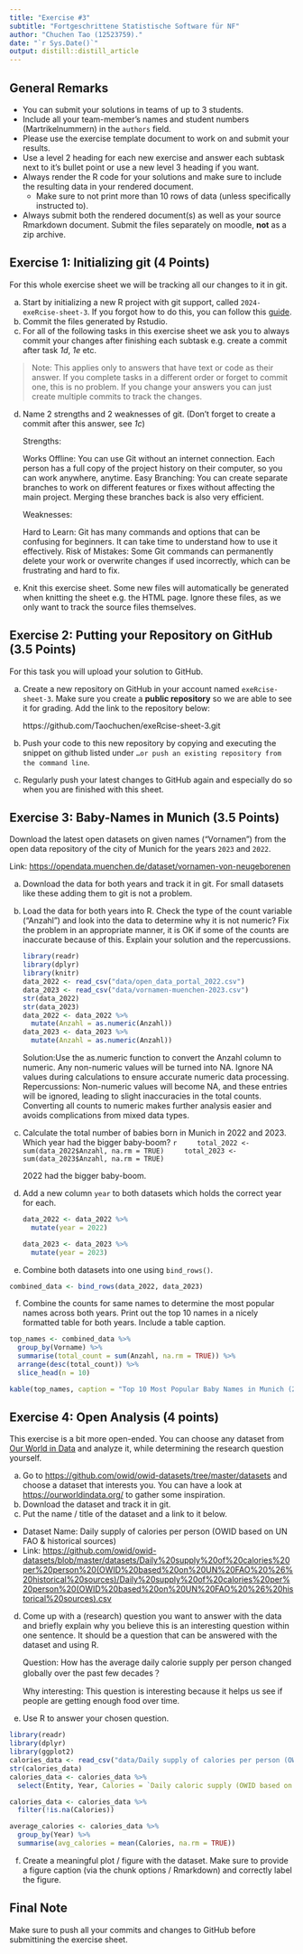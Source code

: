 ```yaml
---
title: "Exercise #3"
subtitle: "Fortgeschrittene Statistische Software für NF"
author: "Chuchen Tao (12523759)."
date: "`r Sys.Date()`"
output: distill::distill_article
---
```


## General Remarks

-   You can submit your solutions in teams of up to 3 students.
-   Include all your team-member's names and student numbers
    (Martrikelnummern) in the `authors` field.
-   Please use the exercise template document to work on and submit your
    results.
-   Use a level 2 heading for each new exercise and answer each subtask
    next to it's bullet point or use a new level 3 heading if you want.
-   Always render the R code for your solutions and make sure to include
    the resulting data in your rendered document.
    -   Make sure to not print more than 10 rows of data (unless
        specifically instructed to).
-   Always submit both the rendered document(s) as well as your source
    Rmarkdown document. Submit the files separately on moodle, **not**
    as a zip archive.

## Exercise 1: Initializing git (4 Points)

For this whole exercise sheet we will be tracking all our changes to it
in git.

a)  Start by initializing a new R project with git support, called
    `2024-exeRcise-sheet-3`. If you forgot how to do this, you can
    follow this
    [guide](https://malikaihle.github.io/Introduction-RStudio-Git-GitHub/rstudio_project.html).
b)  Commit the files generated by Rstudio.
c)  For all of the following tasks in this exercise sheet we ask you to
    always commit your changes after finishing each subtask e.g. create
    a commit after task *1d*, *1e* etc.

> Note: This applies only to answers that have text or code as their
> answer. If you complete tasks in a different order or forget to commit
> one, this is no problem. If you change your answers you can just
> create multiple commits to track the changes.

d)  Name 2 strengths and 2 weaknesses of git. (Don't forget to create a
    commit after this answer, see *1c*)
    
    Strengths:

    Works Offline: You can use Git without an internet connection. Each person 
                   has a full copy of the project history on their computer, so 
                   you can work anywhere, anytime.
    Easy Branching: You can create separate branches to work on different 
                   features or fixes without affecting the main project. Merging
                   these branches back is also very efficient.
    
    Weaknesses:

    Hard to Learn: Git has many commands and options that can be confusing for 
                   beginners. It can take time to understand how to use it 
                   effectively.
    Risk of Mistakes: Some Git commands can permanently delete your work or 
                      overwrite changes if used incorrectly, which can be 
                      frustrating and hard to fix.
e)  Knit this exercise sheet. Some new files will automatically be
    generated when knitting the sheet e.g. the HTML page. Ignore these
    files, as we only want to track the source files themselves.

## Exercise 2: Putting your Repository on GitHub (3.5 Points)

For this task you will upload your solution to GitHub.

a)  Create a new repository on GitHub in your account named
    `exeRcise-sheet-3`. Make sure you create a **public repository** so
    we are able to see it for grading. Add the link to the repository
    below:
    
    https://github.com/Taochuchen/exeRcise-sheet-3.git
    
b)  Push your code to this new repository by copying and executing the
    snippet on github listed under
    `…or push an existing repository from the command line`.
c)  Regularly push your latest changes to GitHub again and especially do
    so when you are finished with this sheet.

## Exercise 3: Baby-Names in Munich (3.5 Points)

Download the latest open datasets on given names ("Vornamen") from the
open data repository of the city of Munich for the years `2023` and
`2022`.

Link: <https://opendata.muenchen.de/dataset/vornamen-von-neugeborenen>

a)  Download the data for both years and track it in git. For small
    datasets like these adding them to git is not a problem.

b)  Load the data for both years into R. Check the type of the count
    variable ("Anzahl") and look into the data to determine why it is
    not numeric? Fix the problem in an appropriate manner, it is OK if
    some of the counts are inaccurate because of this. Explain your
    solution and the repercussions.
    
    ```r
    library(readr)
    library(dplyr)
    library(knitr)
    data_2022 <- read_csv("data/open_data_portal_2022.csv")
    data_2023 <- read_csv("data/vornamen-muenchen-2023.csv")
    str(data_2022)
    str(data_2023)
    data_2022 <- data_2022 %>%
      mutate(Anzahl = as.numeric(Anzahl))
    data_2023 <- data_2023 %>%
      mutate(Anzahl = as.numeric(Anzahl))
    ```
   
    Solution:Use the as.numeric function to convert the Anzahl column to 
             numeric. Any non-numeric values will be turned into NA. Ignore NA 
             values during calculations to ensure accurate numeric data 
             processing.
    Repercussions: Non-numeric values will become NA, and these entries will be 
                   ignored, leading to slight inaccuracies in the total counts.
                   Converting all counts to numeric makes further analysis 
                   easier and avoids complications from mixed data types.



c)  Calculate the total number of babies born in Munich in 2022
    and 2023. Which year had the bigger baby-boom?
    ```r
    total_2022 <- sum(data_2022$Anzahl, na.rm = TRUE)
    total_2023 <- sum(data_2023$Anzahl, na.rm = TRUE)
    ```

    2022 had the bigger baby-boom.
    
d)  Add a new column `year` to both datasets which holds the correct
    year for each.
    
    ```r
    data_2022 <- data_2022 %>%
      mutate(year = 2022)

    data_2023 <- data_2023 %>%
      mutate(year = 2023)
    ```
    

e)  Combine both datasets into one using `bind_rows()`.

```r
combined_data <- bind_rows(data_2022, data_2023)
```

f)  Combine the counts for same names to determine the most popular
    names across both years. Print out the top 10 names in a nicely
    formatted table for both years. Include a table caption.
```r
top_names <- combined_data %>%
  group_by(Vorname) %>%
  summarise(total_count = sum(Anzahl, na.rm = TRUE)) %>%
  arrange(desc(total_count)) %>%
  slice_head(n = 10)

kable(top_names, caption = "Top 10 Most Popular Baby Names in Munich (2022 and 2023)")
```
## Exercise 4: Open Analysis (4 points)

This exercise is a bit more open-ended. You can choose any dataset from
[Our World in Data](https://ourworldindata.org/) and analyze it, while
determining the research question yourself.

a)  Go to <https://github.com/owid/owid-datasets/tree/master/datasets>
    and choose a dataset that interests you. You can have a look at
    <https://ourworldindata.org/> to gather some inspiration.
b)  Download the dataset and track it in git.
c)  Put the name / title of the dataset and a link to it below.

-   Dataset Name: Daily supply of calories per person (OWID based on UN FAO & 
                  historical sources)
-   Link: <https://github.com/owid/owid-datasets/blob/master/datasets/Daily%20supply%20of%20calories%20per%20person%20(OWID%20based%20on%20UN%20FAO%20%26%20historical%20sources)/Daily%20supply%20of%20calories%20per%20person%20(OWID%20based%20on%20UN%20FAO%20%26%20historical%20sources).csv>

d)  Come up with a (research) question you want to answer with the data
    and briefly explain why you believe this is an interesting question
    within one sentence. It should be a question that can be answered
    with the dataset and using R.
    
    Question:
    How has the average daily calorie supply per person changed globally over 
    the past few decades？
    
    Why interesting:
    This question is interesting because it helps us see if people are getting 
    enough food over time.
    
e)  Use R to answer your chosen question.

```r
library(readr)
library(dplyr)
library(ggplot2)
calories_data <- read_csv("data/Daily supply of calories per person (OWID based on UN FAO & historical sources).csv")
str(calories_data)
calories_data <- calories_data %>%
  select(Entity, Year, Calories = `Daily caloric supply (OWID based on UN FAO & historical sources)`)

calories_data <- calories_data %>%
  filter(!is.na(Calories))

average_calories <- calories_data %>%
  group_by(Year) %>%
  summarise(avg_calories = mean(Calories, na.rm = TRUE))
```
f)  Create a meaningful plot / figure with the dataset. Make sure to
    provide a figure caption (via the chunk options / Rmarkdown) and
    correctly label the figure.

## Final Note

Make sure to push all your commits and changes to GitHub before
submittining the exercise sheet.
